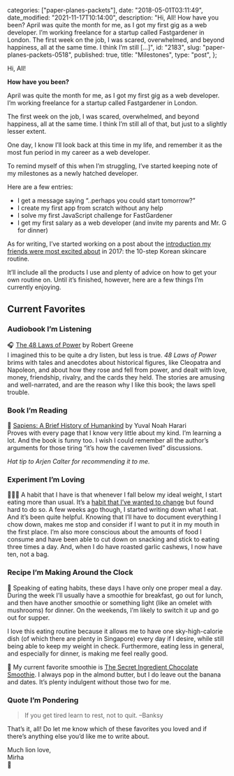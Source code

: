 
  categories: ["paper-planes-packets"],
  date: "2018-05-01T03:11:49",
  date_modified: "2021-11-17T10:14:00",
  description:
    "Hi, All! How have you been? April was quite the month for me, as I got my first gig as a web developer. I’m working freelance for a startup called Fastgardener in London. The first week on the job, I was scared, overwhelmed, and beyond happiness, all at the same time. I think I’m still […]",
  id: "2183",
  slug: "paper-planes-packets-0518",
  published: true,
  title: "Milestones",
  type: "post",
};


Hi, All!

**How have you been?**

April was quite the month for me, as I got my first gig as a web developer. I’m working freelance for a startup called Fastgardener in London.

The first week on the job, I was scared, overwhelmed, and beyond happiness, all at the same time. I think I’m still all of that, but just to a slightly lesser extent.

One day, I know I’ll look back at this time in my life, and remember it as the most fun period in my career as a web developer.

To remind myself of this when I’m struggling, I’ve started keeping note of my milestones as a newly hatched developer.

Here are a few entries:

- I get a message saying “..perhaps you could start tomorrow?”
- I create my first app from scratch without any help
- I solve my first JavaScript challenge for FastGardener
- I get my first salary as a web developer (and invite my parents and Mr. G for dinner)

As for writing, I’ve started working on a post about the [introduction my friends were most excited about](/posts/favorite-things-2017#introduction-friends-were-most-excited-about) in 2017: the 10-step Korean skincare routine.

It’ll include all the products I use and plenty of advice on how to get your own routine on. Until it’s finished, however, here are a few things I’m currently enjoying.

## Current Favorites

### Audiobook I’m Listening

🎧 [The 48 Laws of Power](/read-100-books#38-the-48-laws-of-power) by Robert Greene\
I imagined this to be quite a dry listen, but less is true. _48 Laws of Power_ brims with tales and anecdotes about historical figures, like Cleopatra and Napoleon, and about how they rose and fell from power, and dealt with love, money, friendship, rivalry, and the cards they held. The stories are amusing and well-narrated, and are the reason why I like this book; the laws spell trouble.

### Book I’m Reading

📖 [Sapiens: A Brief History of Humankind](http://a.co/fAgKFv5) by Yuval Noah Harari\
Proves with every page that I know very little about my kind. I’m learning a lot. And the book is funny too. I wish I could remember all the author’s arguments for those tiring “it’s how the cavemen lived” discussions.

_Hat tip to Arjen Calter for recommending it to me._

### Experiment I’m Loving

👩🏻‍🔬 A habit that I have is that whenever I fall below my ideal weight, I start eating more than usual. It’s a [habit that I’ve wanted to change](/read-100-books#32-the-power-of-habit) but found hard to do so. A few weeks ago though, I started writing down what I eat. And it’s been quite helpful. Knowing that I’ll have to document everything I chow down, makes me stop and consider if I want to put it in my mouth in the first place. I’m also more conscious about the amounts of food I consume and have been able to cut down on snacking and stick to eating three times a day. And, when I do have roasted garlic cashews, I now have ten, not a bag.

### Recipe I’m Making Around the Clock

🥄 Speaking of eating habits, these days I have only one proper meal a day. During the week I’ll usually have a smoothie for breakfast, go out for lunch, and then have another smoothie or something light (like an omelet with mushrooms) for dinner. On the weekends, I’m likely to switch it up and go out for supper.

I love this eating routine because it allows me to have one sky-high-calorie dish (of which there are plenty in Singapore) every day if I desire, while still being able to keep my weight in check. Furthermore, eating less in general, and especially for dinner, is making me feel really good.

🍠 My current favorite smoothie is [The Secret Ingredient Chocolate Smoothie](http://www.runningwithspoons.com/2015/02/25/secret-ingredient-chocolate-smoothie/). I always pop in the almond butter, but I do leave out the banana and dates. It’s plenty indulgent without those two for me.

### Quote I’m Pondering

> If you get tired learn to rest, not to quit. –Banksy

That’s it, all! Do let me know which of these favorites you loved and if there’s anything else you’d like me to write about.

Much lion love,\
Mirha\
🦁
